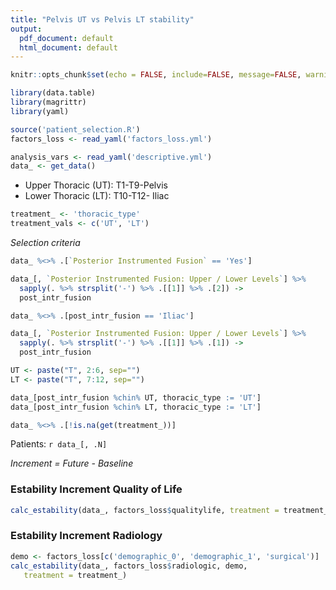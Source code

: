 ```yaml
---
title: "Pelvis UT vs Pelvis LT stability"
output:
  pdf_document: default
  html_document: default
---
```


```r
knitr::opts_chunk$set(echo = FALSE, include=FALSE, message=FALSE, warning=FALSE, comment="")
```

```r
library(data.table)
library(magrittr)
library(yaml)

source('patient_selection.R')
factors_loss <- read_yaml('factors_loss.yml')
```

```r
analysis_vars <- read_yaml('descriptive.yml')
data_ <- get_data()
```

- Upper Thoracic (UT): T1-T9-Pelvis
- Lower Thoracic (LT): T10-T12- Iliac

```r
treatment_ <- 'thoracic_type'
treatment_vals <- c('UT', 'LT')
```

*Selection criteria*
```r
data_ %<>% .[`Posterior Instrumented Fusion` == 'Yes']

data_[, `Posterior Instrumented Fusion: Upper / Lower Levels`] %>% 
  sapply(. %>% strsplit('-') %>% .[[1]] %>% .[2]) ->
  post_intr_fusion

data_ %<>% .[post_intr_fusion == 'Iliac']

data_[, `Posterior Instrumented Fusion: Upper / Lower Levels`] %>% 
  sapply(. %>% strsplit('-') %>% .[[1]] %>% .[1]) ->
  post_intr_fusion

UT <- paste("T", 2:6, sep="")
LT <- paste("T", 7:12, sep="")

data_[post_intr_fusion %chin% UT, thoracic_type := 'UT']
data_[post_intr_fusion %chin% LT, thoracic_type := 'LT']

data_ %<>% .[!is.na(get(treatment_))]
```

Patients: `r data_[, .N]`



*Increment = Future - Baseline*

### Estability Increment Quality of Life

```r
calc_estability(data_, factors_loss$qualitylife, treatment = treatment_)
```

### Estability Increment Radiology


```r
demo <- factors_loss[c('demographic_0', 'demographic_1', 'surgical')]
calc_estability(data_, factors_loss$radiologic, demo,
   treatment = treatment_)
```

